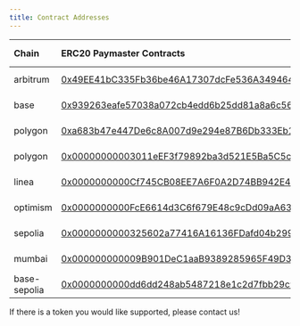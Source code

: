 ```yaml
---
title: Contract Addresses
---
```


| Chain     | ERC20 Paymaster Contracts                                                                                                                 | ERC20 Address                                                                                                                      |
| :-------- | :---------------------------------------------------------------------------------------------------------------------------------------- | :-------------------------------------------------------------------------------------------------------------------------------- |
| arbitrum  | [0x49EE41bC335Fb36be46A17307dcFe536A3494644](https://arbiscan.io/address/0x49EE41bC335Fb36be46A17307dcFe536A3494644)                      | USDC   [0xFF97...5CC8](https://arbiscan.io/address/0xFF970A61A04b1cA14834A43f5dE4533eBDDB5CC8)              |
| base      | [0x939263eafe57038a072cb4edd6b25dd81a8a6c56](https://basescan.org/address/0x939263eafe57038a072cb4edd6b25dd81a8a6c56)                     | USDC   [0x8335...2913](https://basescan.org/address/0x833589fCD6eDb6E08f4c7C32D4f71b54bdA02913)             |
| polygon   | [0xa683b47e447De6c8A007d9e294e87B6Db333Eb18](https://polygonscan.com/address/0xa683b47e447De6c8A007d9e294e87B6Db333Eb18)                  | USDC.e [0x2791...4174](https://polygonscan.com/address/0x2791Bca1f2de4661ED88A30C99A7a9449Aa84174)          |
| polygon   | [0x00000000003011eEF3f79892ba3d521E5Ba5C5c0](https://polygonscan.com/address/0x00000000003011eef3f79892ba3d521e5ba5c5c0)                  | USDC   [0x3c49...3359](https://polygonscan.com/address/0x3c499c542cEF5E3811e1192ce70d8cC03d5c3359)          |
| linea     | [0x0000000000Cf745CB08EE7A6F0A2D74BB942E414](https://lineascan.build/address/0x0000000000Cf745CB08EE7A6F0A2D74BB942E414)                  | USDC.e [0x1762...E1ff](https://lineascan.build/address/0x176211869ca2b568f2a7d4ee941e073a821ee1ff)          |
| optimism  | [0x0000000000FcE6614d3C6f679E48c9cDd09aA634](https://optimistic.etherscan.io/address/0x0000000000fce6614d3c6f679e48c9cdd09aa634)          | USDC   [0x0b2C...Ff85](https://optimistic.etherscan.io/address/0x0b2C639c533813f4Aa9D7837CAf62653d097Ff85)  |
| sepolia   | [0x0000000000325602a77416A16136FDafd04b299f](https://sepolia.etherscan.io/address/0x0000000000325602a77416a16136fdafd04b299f)             | USDC   [0x1c7D...7238](https://sepolia.etherscan.io/address/0x1c7D4B196Cb0C7B01d743Fbc6116a902379C7238)     |
| mumbai    | [0x000000000009B901DeC1aaB9389285965F49D387](https://mumbai.polygonscan.com/address/0x000000000009B901DeC1aaB9389285965F49D387)           | USDC   [0x9999...4f97](https://mumbai.polygonscan.com/address/0x9999f7Fea5938fD3b1E26A12c3f2fb024e194f97)   |
| base-sepolia | [0x0000000000dd6dd248ab5487218e1c2d7fbb29c9](https://sepolia.basescan.org/address/0x0000000000dd6dd248ab5487218e1c2d7fbb29c9)          | USDC   [0x036C...CF7e](https://sepolia.basescan.org/address/0x036CbD53842c5426634e7929541eC2318f3dCF7e)     |

If there is a token you would like supported, please contact us!

